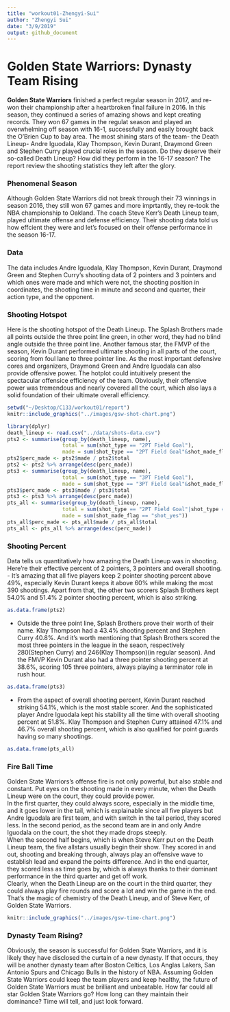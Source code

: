 ```yaml
---
title: "workout01-Zhengyi-Sui"
author: "Zhengyi Sui"
date: "3/9/2019"
output: github_document
---
```

# Golden State Warriors: Dynasty Team Rising

**Golden State Warriors** finished a perfect regular season in 2017, and re-won their championship after a heartbroken final failure in 2016. In this season, they continued a series of amazing shows and kept creating records. They won 67 games in the regulat season and played an overwhelming off season with 16-1,  successfully and easily brought back the O'Brien Cup to bay area. The most shining stars of the team- the Death Lineup- Andre Iguodala, Klay Thompson, Kevin Durant, Draymond Green and Stephen Curry played crucial roles in the season. Do they deserve their so-called Death Lineup? How did they perform in the 16-17 season? The report review the shooting statistics they left after the glory. 

### Phenomenal Season  
Although Golden State Warriors did not break through their 73 winnings in season 2016, they still won 67 games and more imprtantly, they re-took the NBA championship to Oakland. The coach Steve Kerr's Death Lineup team, played ultimate offense and defense efficiency. Their shooting data told us how effcient they were and let's focused on their offense performance in the season 16-17. 

### Data  
The data includes Andre Iguodala, Klay Thompson, Kevin Durant, Draymond Green and Stephen Curry's shooting data of 2 pointers and 3 pointers and which ones were made and which were not, the shooting position in coordinates, the shooting time in minute and second and quarter, their action type, and the opponent.

### Shooting Hotspot
Here is the shooting hotspot of the Death Lineup. The Splash Brothers made all points outside the three point line green, in other word, they had no blind angle outside the three point line. Another famous star, the FMVP of the season, Kevin Durant performed ultimate shooting in all parts of the court, scoring from foul lane to three pointer line. As the most important defensive cores and organizers, Draymond Green and Andre Iguodala can also provide offensive power. The hotplot could intuitively present the spectacular offensice efficiency of the team. Obviously, their offensive power was tremendous and nearly covered all the court, which also lays a solid foundation of their ultimate overall efficiency.

```r
setwd("~/Desktop/C133/workout01/report")
knitr::include_graphics("../images/gsw-shot-chart.png")
```

```r
library(dplyr)
death_lineup <- read.csv("../data/shots-data.csv")
pts2 <- summarise(group_by(death_lineup, name),
                  total = sum(shot_type == "2PT Field Goal"),
                  made = sum(shot_type == "2PT Field Goal"&shot_made_flag == "shot_yes"))
pts2$perc_made <- pts2$made / pts2$total
pts2 <- pts2 %>% arrange(desc(perc_made))
pts3 <- summarise(group_by(death_lineup, name),
                  total = sum(shot_type == "3PT Field Goal"),
                  made = sum(shot_type == "3PT Field Goal"&shot_made_flag == "shot_yes"))
pts3$perc_made <- pts3$made / pts3$total
pts3 <- pts3 %>% arrange(desc(perc_made))
pts_all <- summarise(group_by(death_lineup, name),
                  total = sum(shot_type == "2PT Field Goal"|shot_type == "3PT Field Goal"),
                  made = sum(shot_made_flag == "shot_yes"))
pts_all$perc_made <- pts_all$made / pts_all$total
pts_all <- pts_all %>% arrange(desc(perc_made))

```

### Shooting Percent
Data tells us quantitatively how amazing the Death Lineup was in shooting. Here're their effective percent of 2 pointers, 3 pointers and overall shooting.  
- It's amazing that all five players keep 2 pointer shooting percent above 49%, especially Kevin Durant keeps it above 60% while making the most 390 shootings. Apart from that, the other two scorers Splash Brothers kept 54.0% and 51.4% 2 pointer shooting percent, which is also striking.   

```r
as.data.frame(pts2)
```

- Outside the three point line, Splash Brothers prove their worth of their name. Klay Thompson had a 43.4% shooting percent and Stephen Curry 40.8%. And it's worth mentioning that Splash Brothers scored the most three pointers in the league in the seaon, respectively 280(Stephen Curry) and 246(Klay Thompson)(in regular season). And the FMVP Kevin Durant also had a three pointer shooting percent at 38.6%, scoring 105 three pointers, always playing a terminator role in rush hour.

```r
as.data.frame(pts3)
```

- From the aspect of overall shooting percent, Kevin Durant reached striking 54.1%, which is the most stable scorer. And the sophisticated player Andre Iguodala kept his stability all the time with overall shooting percent at 51.8%. Klay Thompson and Stephen Curry attained 47.1% and 46.7% overall shooting percent, which is also qualified for point guards having so many shootings. 

```r
as.data.frame(pts_all)
```
### Fire Ball Time  
Golden State Warriors's offense fire is not only powerful, but also stable and constant. Put eyes on the shooting made in every minute, when the Death Lineup were on the court, they could provide power.  
In the first quarter, they could always score, especially in the middle time, and it goes lower in the tail, which is explainable since all five players but Andre Iguodala are first team, and with switch in the tail period, they scored less. In the second period, as the second team are in and only Andre Iguodala on the court, the shot they made drops steeply.  
When the second half begins, which is when Steve Kerr put on the Death Lineup team, the five allstars usually begin their show. They scored in and out, shooting and breaking through, always play an offensive wave to establish lead and expand the points difference. And in the end quarter, they scored less as time goes by, which is always thanks to their dominant performance in the third quarter and get off work.  
Clearly, when the Death Lineup are on the court in the third quarter, they could always play fire rounds and score a lot and win the game in the end. That's the magic of chemistry of the Death Lineup, and of Steve Kerr, of Golden State Warriors.

```r
knitr::include_graphics("../images/gsw-time-chart.png")
```

### Dynasty Team Rising?  
Obviously, the season is successful for Golden State Warriors, and it is likely they have disclosed the curtain of a new dynasty. If that occurs, they will be another dynasty team after Boston Celtics, Los Anglas Lakers, San Antonio Spurs and Chicago Bulls in the history of NBA. Assuming Golden State Warriors could keep the team players and keep healthy, the future of Golden State Warriors must be brilliant and unbeatable. How far could all star Golden State Warriors go? How long can they maintain their dominance? Time will tell, and just look forward. 



